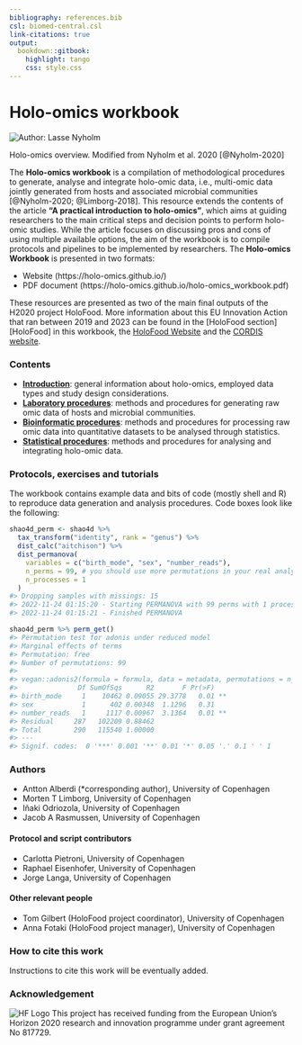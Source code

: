 ```yaml
---
bibliography: references.bib
csl: biomed-central.csl
link-citations: true
output:
  bookdown::gitbook:
    highlight: tango
    css: style.css
---
```

# Holo-omics workbook {-}

![](images/holo-omics_overview_nyholm.png "Author: Lasse Nyholm")

:::: {.imagenote}
Holo-omics overview. Modified from Nyholm et al. 2020 [@Nyholm-2020]
:::

The **Holo-omics workbook** is a compilation of methodological procedures to generate, analyse and integrate holo-omic data, i.e., multi-omic data jointly generated from hosts and associated microbial communities [@Nyholm-2020; @Limborg-2018]. This resource extends the contents of the article **"A practical introduction to holo-omics"**, which aims at guiding researchers to the main critical steps and decision points to perform holo-omic studies. While the article focuses on discussing pros and cons of using multiple available options, the aim of the workbook is to compile protocols and pipelines to be implemented by researchers. The **Holo-omics Workbook** is presented in two formats:

* Website (https://holo-omics.github.io/)
* PDF document (https://holo-omics.github.io/holo-omics_workbook.pdf)

:::: {.graybox}
These resources are presented as two of the main final outputs of the H2020 project HoloFood. More information about this EU Innovation Action that ran between 2019 and 2023 can be found in the [HoloFood section][HoloFood] in this workbook, the [HoloFood Website](http://www.holofood.eu) and the [CORDIS website](https://cordis.europa.eu/project/id/817729).  
:::

### Contents {-}

* **[Introduction](#holo-omics)**: general information about holo-omics, employed data types and study design considerations.
* **[Laboratory procedures](#about-labwork)**: methods and procedures for generating raw omic data of hosts and microbial communities.
* **[Bioinformatic procedures](#about-bioinformatics)**: methods and procedures for processing raw omic data into quantitative datasets to be analysed through statistics.
* **[Statistical procedures](#about-statistics)**: methods and procedures for analysing and integrating holo-omic data.

### Protocols, exercises and tutorials {-}

The workbook contains example data and bits of code (mostly shell and R) to reproduce data generation and analysis procedures. Code boxes look like the following:

```r
shao4d_perm <- shao4d %>%
  tax_transform("identity", rank = "genus") %>%
  dist_calc("aitchison") %>%
  dist_permanova(
    variables = c("birth_mode", "sex", "number_reads"),
    n_perms = 99, # you should use more permutations in your real analyses!
    n_processes = 1
  )
#> Dropping samples with missings: 15
#> 2022-11-24 01:15:20 - Starting PERMANOVA with 99 perms with 1 processes
#> 2022-11-24 01:15:21 - Finished PERMANOVA

shao4d_perm %>% perm_get()
#> Permutation test for adonis under reduced model
#> Marginal effects of terms
#> Permutation: free
#> Number of permutations: 99
#>
#> vegan::adonis2(formula = formula, data = metadata, permutations = n_perms, by = by, parallel = parall)
#>               Df SumOfSqs      R2       F Pr(>F)   
#> birth_mode     1    10462 0.09055 29.3778   0.01 **
#> sex            1      402 0.00348  1.1296   0.31   
#> number_reads   1     1117 0.00967  3.1364   0.01 **
#> Residual     287   102209 0.88462                  
#> Total        290   115540 1.00000                  
#> ---
#> Signif. codes:  0 '***' 0.001 '**' 0.01 '*' 0.05 '.' 0.1 ' ' 1
```
### Authors {-}

* Antton Alberdi (*corresponding author), University of Copenhagen
* Morten T Limborg, University of Copenhagen
* Iñaki Odriozola, University of Copenhagen
* Jacob A Rasmussen, University of Copenhagen

#### Protocol and script contributors {-}

* Carlotta Pietroni, University of Copenhagen
* Raphael Eisenhofer, University of Copenhagen
* Jorge Langa, University of Copenhagen

#### Other relevant people {-}

* Tom Gilbert (HoloFood project coordinator), University of Copenhagen
* Anna Fotaki (HoloFood project manager), University of Copenhagen

### How to cite this work {-}
Instructions to cite this work will be eventually added.

### Acknowledgement {-}
![HF Logo](https://www.holofood.eu/files/logo_only.png)
This project has received funding from the European Unionʼs Horizon 2020 research and innovation programme under grant agreement No 817729.
